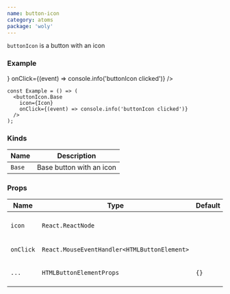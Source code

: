 ```yaml
---
name: button-icon
category: atoms
package: 'woly'
---
```



`buttonIcon` is a button with an icon

### Example

<div style={{ '--bi-background-color': 'black', '--bi-rounding': '3px' }}>
  <buttonIcon.Base
    icon={
      <svg
        xmlns="http://www.w3.org/2000/svg"
        width="70"
        height="65"
        viewBox="0 0 24 24"
      >
        <g fill="none" fill-rule="evenodd" stroke="#fff">
          <path d="M4 12c1.88 2.761 4.426 5 8 5s6.4-2.239 8-5M20 12c-1.88-2.761-4.426-5-8-5s-6.4 2.239-8 5" />
          <circle cx="12" cy="12" r="3" />
        </g>
      </svg>
    }
    onClick={(event) => console.info('buttonIcon clicked')}
  />
</div>

```tsx
const Example = () => (
  <buttonIcon.Base
    icon={Icon}
    onClick={(event) => console.info('buttonIcon clicked')}
  />
);
```

### Kinds

| Name   | Description              |
| ------ | ------------------------ |
| `Base` | Base button with an icon |

### Props

| Name      | Type                                         | Default | Description                                        |
| --------- | -------------------------------------------- | ------- | -------------------------------------------------- |
| `icon`    | `React.ReactNode`                            |         | Set the icon component inside the button           |
| `onClick` | `React.MouseEventHandler<HTMLButtonElement>` |         | Callback when button clicked                       |
| `...`     | `HTMLButtonElementProps`                     | `{}`    | Other props are inherited from `HTMLButtonElement` |
